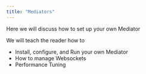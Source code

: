 ```yaml
---
title: "Mediators"
---
```


Here we will discuss how to set up your own Mediator

We will teach the reader how to

- Install, configure, and Run your own Mediator
- How to manage Websockets
- Performance Tuning
